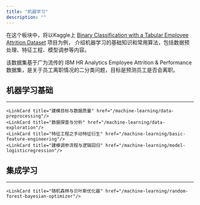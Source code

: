 ```yaml
---
title: "机器学习"
description: ""
---
```



在这个板块中，将以Kaggle上 [Binary Classification with a Tabular Employee Attrition Dataset](https://www.kaggle.com/competitions/playground-series-s3e3/overview) 项目为例，
介绍机器学习的基础知识和常用算法，包括数据预处理、特征工程、模型调参等内容。

该数据集基于广为流传的 IBM HR Analytics Employee Attrition & Performance 数据集，是关于员工离职情况的二分类问题，目标是预测员工是否会离职。

## 机器学习基础
---
<CardGrid>

    <LinkCard title="建模目标与数据质量" href="/machine-learning/data-preprocessing"/>
    <LinkCard title="数据探查与分析" href="/machine-learning/data-exploration"/>
    <LinkCard title="特征工程之手动特征衍生" href="/machine-learning/basic-feature-engineering"/>
    <LinkCard title="建模调参流程与逻辑回归" href="/machine-learning/model-logisticregression"/>

[//]: # (<LinkCard title="特征筛选" href="/machine-learning/feature-selection"/>)

</CardGrid>

## 集成学习
---
<CardGrid>

    <LinkCard title="随机森林与贝叶斯优化器" href="/machine-learning/random-forest-bayesian-optimizer"/>

</CardGrid>
